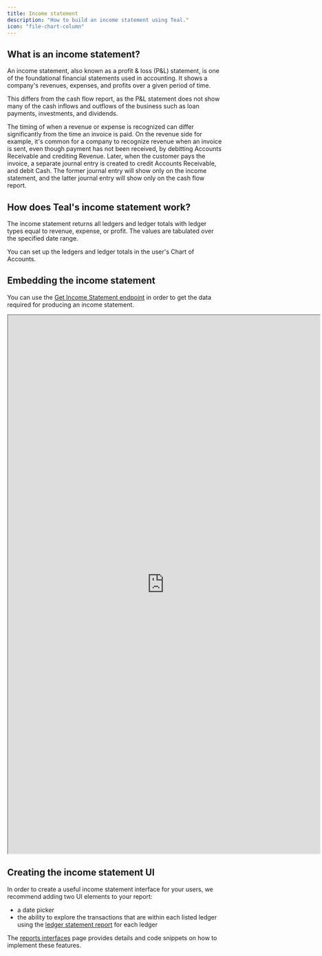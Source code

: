 ```yaml
---
title: Income statement
description: "How to build an income statement using Teal."
icon: "file-chart-column"
---
```


## What is an income statement?

An income statement, also known as a profit & loss (P&L) statement, is one of the foundational financial statements used in accounting. It shows a company's revenues, expenses, and profits over a given period of time.

This differs from the cash flow report, as the P&L statement does not show many of the cash inflows and outflows of the business such as loan payments, investments, and dividends.

The timing of when a revenue or expense is recognized can differ significantly from the time an invoice is paid. On the revenue side for example, it's common for a company to recognize revenue when an invoice is sent, even though payment has not been received, by debitting Accounts Receivable and crediting Revenue. Later, when the customer pays the invoice, a separate journal entry is created to credit Accounts Receivable, and debit Cash. The former journal entry will show only on the income statement, and the latter journal entry will show only on the cash flow report.

## How does Teal's income statement work?

The income statement returns all ledgers and ledger totals with ledger types equal to revenue, expense, or profit. The values are tabulated over the specified date range.

You can set up the ledgers and ledger totals in the user's Chart of Accounts.

## Embedding the income statement

You can use the [Get Income Statement endpoint](/api-reference/reports/get_income_statement) in order to get the data required for producing an income statement.

<iframe
  src="https://codesandbox.io/embed/confident-sunset-xg5ygb?fontsize=14&hidenavigation=1&theme=dark?autoresize=1&fontsize=14&hidenavigation=1&codemirror=1&hidedevtools=1&theme=dark&view=preview"
  width="725"
  height="1250"
  title="Income Statement"
  allow="accelerometer; ambient-light-sensor; camera; encrypted-media; geolocation; gyroscope; hid; microphone; midi; payment; usb; vr; xr-spatial-tracking"
  sandbox="allow-forms allow-modals allow-popups allow-presentation allow-same-origin allow-scripts"
></iframe>

## Creating the income statement UI

In order to create a useful income statement interface for your users, we recommend adding two UI elements to your report:

- a date picker
- the ability to explore the transactions that are within each listed ledger using the [ledger statement report](/reports/ledger_statement) for each ledger

The [reports interfaces](/interfaces/reports) page provides details and code snippets on how to implement these features.
